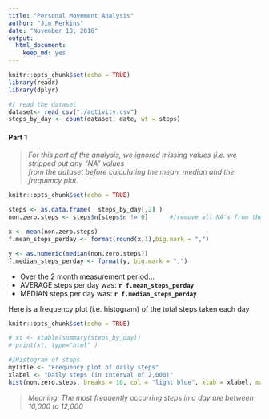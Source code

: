 ```yaml
---
title: "Personal Movement Analysis"
author: "Jim Perkins"
date: "November 13, 2016"
output: 
  html_document: 
    keep_md: yes
---
```


```r

knitr::opts_chunk$set(echo = TRUE)
library(readr)
library(dplyr)

#/ read the dataset
dataset<- read_csv("./activity.csv")
steps_by_day <- count(dataset, date, wt = steps)


```
#### Part 1 

> *For this part of the analysis, we ignored missing values (i.e. we stripped out any "NA" values*  
> *from the dataset before calculating the mean, median and the frequency plot.*

```r
knitr::opts_chunk$set(echo = TRUE)

steps <- as.data.frame(  steps_by_day[,2] )  
non.zero.steps <- steps$n[steps$n != 0]      #/remove all NA's from the data set 

x <- mean(non.zero.steps)
f.mean_steps_perday <- format(round(x,1),big.mark = ",")

y <- as.numeric(median(non.zero.steps))
f.median_steps_perday <- format(y, big.mark = ",")

```


* Over the 2 month measurement period...  
 + AVERAGE steps per day was: **`r f.mean_steps_perday`**  
 + MEDIAN  steps per day was: **`r f.median_steps_perday`** 



Here is a frequency plot (i.e. histogram) of the total steps taken each day

```r
knitr::opts_chunk$set(echo = TRUE)

# xt <- xtable(summary(steps_by_day))
# print(xt, type="html" )

#/Histogram of steps
myTitle <- "Frequency plot of daily steps"
xlabel <- "Daily steps (in interval of 2,000)"
hist(non.zero.steps, breaks = 10, col = "light blue", xlab = xlabel, main = myTitle)

```

> *Meaning: The most frequently occurring steps in a day are between 10,000 to 12,000*  


```r




```


 
 

 